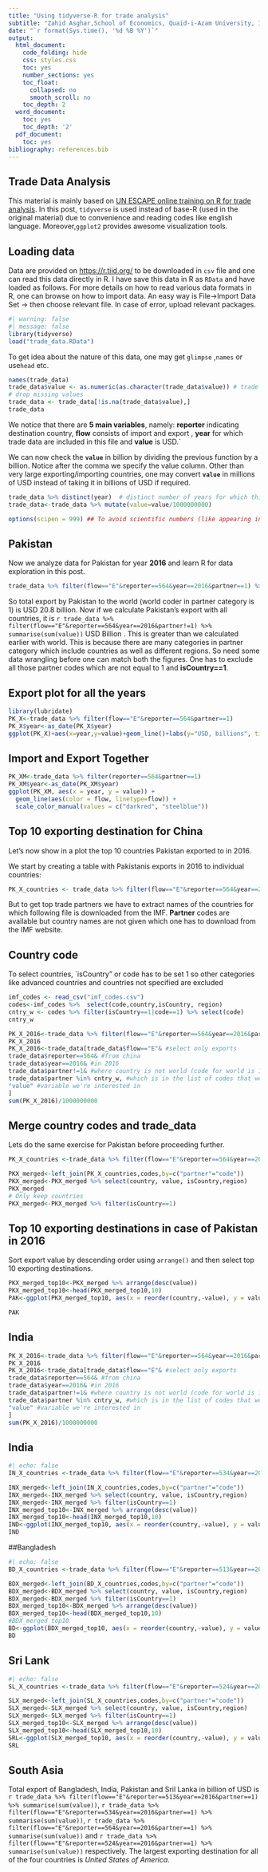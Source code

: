 ```yaml
---
title: "Using tidyverse-R for trade analysis"
subtitle: "Zahid Asghar,School of Economics, Quaid-i-Azam University, Islamabad"
date: "`r format(Sys.time(), '%d %B %Y')`"
output:
  html_document:
    code_folding: hide
    css: styles.css
    toc: yes
    number_sections: yes
    toc_float:
      collapsed: no
      smooth_scroll: no
    toc_depth: 2
  word_document:
    toc: yes
    toc_depth: '2'
  pdf_document:
    toc: yes
bibliography: references.bib
---
```


## Trade Data Analysis

This material is mainly based on [UN ESCAPE online training on R for trade analysis](https://r.tiid.org/). In this post, `tidyverse` is used instead of base-R (used in the original material) due to convenience and reading codes like english language. Moreover,`ggplot2` provides awesome visualization tools.

## Loading data

Data are provided on <https://r.tiid.org/> to be downloaded in `csv` file and one can read this data directly in R. I have save this data in R as `RData` and have loaded as follows. For more details on how to read various data formats in R, one can browse on how to import data. An easy way is File-\>Import Data Set -\> then choose relevant file. In case of error, upload relevant packages.

```r
#| warning: false
#| message: false
library(tidyverse)
load("trade_data.RData")

```

To get idea about the nature of this data, one may get `glimpse` ,`names` or use`head` etc.

```r
names(trade_data)
trade_data$value <- as.numeric(as.character(trade_data$value)) # trade value as numeric
# drop missing values
trade_data <- trade_data[!is.na(trade_data$value),]
trade_data
```

We notice that there are **5 main variables**, namely: **reporter** indicating destination country, **flow** consists of import and export , **year** for which trade data are included in this file and **value** is USD.\`

We can now check the **`value`** in billion by dividing the previous function by a billion. Notice after the comma we specify the value column. Other than very large exporting/importing countries, one may convert **`value`** in millions of USD instead of taking it in billions of USD if required.

```r
trade_data %>% distinct(year)  # distinct number of years for which this trade data are available
trade_data<-trade_data %>% mutate(value=value/1000000000)

options(scipen = 999) ## To avoid scientific numbers (like appearing in exponents)
```

## Pakistan

Now we analyze data for Pakistan for year **2016** and learn R for data exploration in this post.

```r

trade_data %>% filter(flow=="E"&reporter==564&year==2016&partner==1) %>% select(value)

```

So total export by Pakistan to the world (world coder in partner category is 1) is USD 20.8 billion. Now if we calculate Pakistan's export with all countries, it is `r trade_data %>% filter(flow=="E"&reporter==564&year==2016&partner!=1) %>% summarise(sum(value))` USD Billion . This is greater than we calculated earlier with world. This is because there are many categories in partner category which include countries as well as different regions. So need some data wrangling before one can match both the figures. One has to exclude all those partner codes which are not equal to 1 and **isCountry==1**.

## Export plot for all the years

```r
library(lubridate)
PK_X<-trade_data %>% filter(flow=="E"&reporter==564&partner==1)
PK_X$year<-as_date(PK_X$year)
ggplot(PK_X)+aes(x=year,y=value)+geom_line()+labs(y="USD, billions", title = "Pakistan's world export")
```

## Import and Export Together

```r
PK_XM<-trade_data %>% filter(reporter==564&partner==1)
PK_XM$year<-as_date(PK_XM$year)
ggplot(PK_XM, aes(x = year, y = value)) + 
  geom_line(aes(color = flow, linetype=flow)) + 
  scale_color_manual(values = c("darkred", "steelblue"))
```

## Top 10 exporting destination for China

Let's now show in a plot the top 10 countries Pakistan exported to in 2016.

We start by creating a table with Pakistanis exports in 2016 to individual countries:

```r
PK_X_countries <- trade_data %>% filter(flow=="E"&reporter==564&year==2016&partner==1)

```

But to get top trade partners we have to extract names of the countries for which following file is downloaded from the IMF. **Partner** codes are available but country names are not given which one has to download from the IMF website.

## Country code

To select countries, \`isCountry" or code has to be set 1 so other categories like advanced countries and countries not specified are excluded

```r

imf_codes <- read_csv("imf_codes.csv")
codes<-imf_codes %>%  select(code,country,isCountry, region)
cntry_w <- codes %>% filter(isCountry==1|code==1) %>% select(code)
cntry_w
```

```r
PK_X_2016<-trade_data %>% filter(flow=="E"&reporter==564&year==2016&partner!=1&partner %in% cntry_w) 
PK_X_2016 
PK_X_2016<-trade_data[trade_data$flow=="E"& #select only exports
trade_data$reporter==564& #from china
trade_data$year==2016& #in 2016
trade_data$partner!=1& #where country is not world (code for world is 1)
trade_data$partner %in% cntry_w, #which is in the list of codes that we filtered earlier
"value" #variable we're interested in
]
sum(PK_X_2016)/1000000000
```

## Merge country codes and trade_data

Lets do the same exercise for Pakistan before proceeding further.

```r
PK_X_countries <-trade_data %>% filter(flow=="E"&reporter==564&year==2016&partner!=1)

PKX_merged<-left_join(PK_X_countries,codes,by=c("partner"="code"))
PKX_merged<-PKX_merged %>% select(country, value, isCountry,region)
PKX_merged
# Only keep countries
PKX_merged<-PKX_merged %>% filter(isCountry==1)

```

## Top 10 exporting destinations in case of Pakistan in 2016

Sort export value by descending order using `arrange()` and then select top 10 exporting destinations.

```r
PKX_merged_top10<-PKX_merged %>% arrange(desc(value)) 
PKX_merged_top10<-head(PKX_merged_top10,10)
PAK<-ggplot(PKX_merged_top10, aes(x = reorder(country,-value), y = value*1000, fill=region))+geom_bar(stat='identity')+theme(axis.text.x = element_text(angle = 90, size = 10))+labs(x="",y="USD Millions",title="Top 10 exporting destinations of Pakistan in 2016")

PAK
```
## India





```r
PK_X_2016<-trade_data %>% filter(flow=="E"&reporter==564&year==2016&partner!=1&partner %in% cntry_w) 
PK_X_2016 
PK_X_2016<-trade_data[trade_data$flow=="E"& #select only exports
trade_data$reporter==564& #from china
trade_data$year==2016& #in 2016
trade_data$partner!=1& #where country is not world (code for world is 1)
trade_data$partner %in% cntry_w, #which is in the list of codes that we filtered earlier
"value" #variable we're interested in
]
sum(PK_X_2016)/1000000000
```

## India

```r
#| echo: false
IN_X_countries <-trade_data %>% filter(flow=="E"&reporter==534&year==2016&partner!=1)

INX_merged<-left_join(IN_X_countries,codes,by=c("partner"="code"))
INX_merged<-INX_merged %>% select(country, value, isCountry,region)
INX_merged<-INX_merged %>% filter(isCountry==1)
INX_merged_top10<-INX_merged %>% arrange(desc(value)) 
INX_merged_top10<-head(INX_merged_top10,10)
IND<-ggplot(INX_merged_top10, aes(x = reorder(country,-value), y = value*1000, fill=region))+geom_bar(stat='identity')+theme(axis.text.x = element_text(angle = 90, size = 10))+labs(x="",y="USD Millions",title="Top 10 exporting destinations of India in 2016")
IND
```

##Bangladesh

```r
#| echo: false
BD_X_countries <-trade_data %>% filter(flow=="E"&reporter==513&year==2016&partner!=1)

BDX_merged<-left_join(BD_X_countries,codes,by=c("partner"="code"))
BDX_merged<-BDX_merged %>% select(country, value, isCountry,region)
BDX_merged<-BDX_merged %>% filter(isCountry==1)
BDX_merged_top10<-BDX_merged %>% arrange(desc(value)) 
BDX_merged_top10<-head(BDX_merged_top10,10)
#BDX_merged_top10
BD<-ggplot(BDX_merged_top10, aes(x = reorder(country,-value), y = value*1000, fill=region))+geom_bar(stat='identity')+theme(axis.text.x = element_text(angle = 90, size = 10))+labs(x="",y="USD Millions",title="Top 10 exporting destinations of Bangladesh in 2016")
BD

```
## Sri Lank

```r
#| echo: false
SL_X_countries <-trade_data %>% filter(flow=="E"&reporter==524&year==2016&partner!=1)

SLX_merged<-left_join(SL_X_countries,codes,by=c("partner"="code"))
SLX_merged<-SLX_merged %>% select(country, value, isCountry,region)
SLX_merged<-SLX_merged %>% filter(isCountry==1)
SLX_merged_top10<-SLX_merged %>% arrange(desc(value)) 
SLX_merged_top10<-head(SLX_merged_top10,10)
SRL<-ggplot(SLX_merged_top10, aes(x = reorder(country,-value), y = value*1000, fill=region))+geom_bar(stat='identity')+theme(axis.text.x = element_text(angle = 90, size = 10))+labs(x="",y="USD Millions",title="Top 10 exporting destinations of Sri Lank in 2016")
SRL
```

## South Asia

Total export of Bangladesh, India, Pakistan and Sril Lanka in billion of USD is `r trade_data %>% filter(flow=="E"&reporter==513&year==2016&partner==1) %>% summarise(sum(value))`, `r trade_data %>% filter(flow=="E"&reporter==534&year==2016&partner==1) %>% summarise(sum(value))`, `r trade_data %>% filter(flow=="E"&reporter==564&year==2016&partner==1) %>% summarise(sum(value))` and `r trade_data %>% filter(flow=="E"&reporter==524&year==2016&partner==1) %>% summarise(sum(value))` respectively. The largest exporting destination for all of the four countries is *United States of America*. 